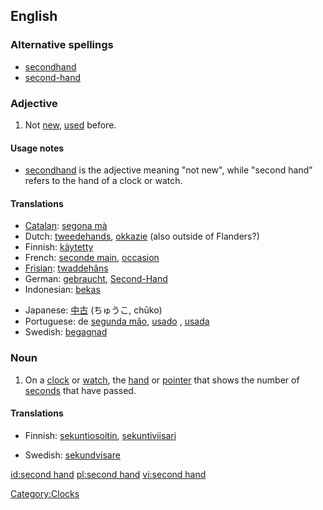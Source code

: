 {{see|secondhand}}
==English==

===Alternative spellings===
*[[secondhand]]
*[[second-hand]]

===Adjective===
{{en-adj|-}}

# {{context|nonstandard|rare}} Not [[new]], [[used]] before.

====Usage notes====
*[[secondhand]] is the adjective meaning "not new", while "second hand" refers to the hand of a clock or watch.

====Translations====
{{trans-top|used}}
*[[Catalan]]: [[segona mà]]
*Dutch: [[tweedehands]], [[okkazie]] (also outside of Flanders?)
*Finnish: [[käytetty]]
*French: [[seconde main]], [[occasion]]
*[[Frisian]]: [[twaddehâns]]
*German: [[gebraucht]], [[Second-Hand]]
*Indonesian: [[bekas]]
{{trans-mid}}
*Japanese: [[中古]] (ちゅうこ, chūko)
*Portuguese: de [[segunda mão]], [[usado]] {{m}}, [[usada]] {{f}}
*Swedish: [[begagnad]]
{{trans-bottom}}

===Noun===
{{en-noun|sg=[[second]] [[hand]]}}

# On a [[clock]] or [[watch]], the [[hand]] or [[pointer]] that shows the number of [[second]]s that have passed.

====Translations====
{{trans-top|the hand or pointer that shows the number of seconds that have passed}}
*Finnish: [[sekuntiosoitin]], [[sekuntiviisari]]
{{trans-mid}}
*Swedish: [[sekundvisare]] {{c}}
{{trans-bottom}}

[[Category:Clocks]]

[[id:second hand]]
[[pl:second hand]]
[[vi:second hand]]
